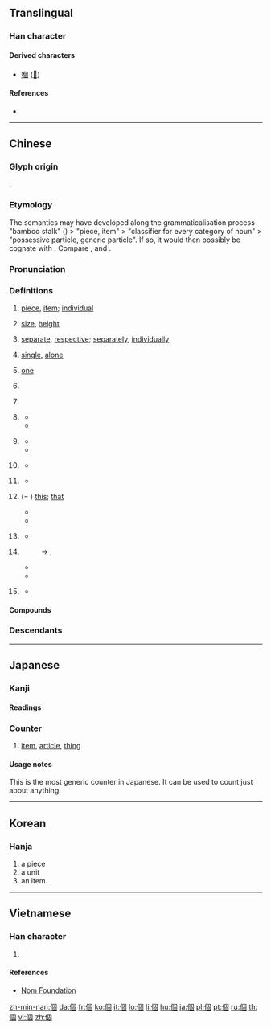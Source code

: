 {{also|个}}
==Translingual==
{{stroke order|type=animate}}

===Han character===
{{Han char|rn=9|rad=人|as=08|sn=10|four=26200|canj=OWJR|ids=⿰亻固}}

====Derived characters====
* [[嗰]] ([[𠮶]])

====References====
* {{Han ref|kx=0107.170|dkj=00758|dj=0228.020|hdz=10178.030|uh=500B|ud=20491|bh=ADD3|bd=44499}}

----

==Chinese==
{{zh-forms|s=个|t2=箇}}

===Glyph origin===
{{Han etym}}
{{Han compound|亻|固|c1=s|c2=p|ls=psc}}.

===Etymology===
The semantics may have developed along the grammaticalisation process "bamboo stalk" ({{zh-l|*箇}}) > "piece, item" > "classifier for every category of noun" > "possessive particle, generic particle". If so, it would then possibly be cognate with {{och-l|竿|bamboo, rod}}. Compare {{etyl|bo|-}} {{l|bo|མཁར་བ}}, {{l|bo|འཁར་བ||walking stick, staff}} and {{etyl|th|-}} {{l|th|ก้าน||stem, stalk}}.

===Pronunciation===
{{zh-pron
|m=gè,ge
|c=go3
|h=pfs=ke/kai
|mn=kò/ê
|mn_note=kò - literary; ê - classifier, possessive particle
|mn-t=go6/gai5/gai7
|mn-t_note = go6 - literary; gai5 - classifier; gai7 - possessive particle
|w=5geq,5hheq,4eq,2ku
|w_note=As classifier or particle: 5geq ~ 5hheq ~ 4eq; literary: 2ku
|j=ge3
|x=go4
|g=go4
|ma=zh-gè.ogg
|cat=n,cl,part,a,adv
|mc=y
|oc=y
}}

===Definitions===
{{zh-noun}}

# [[piece]], [[item]]; [[individual]]
#: {{zh-x|個{gè}人|an individual; personal}}
#: {{zh-x|個{gè}體|individuality}}
# [[size]], [[height]]
#: {{zh-x|個{gè}子|height, stature}}
#: {{zh-x|個{gè}兒{r}|size}}
# [[separate]], [[respective]]; [[separately]], [[individually]]
#: {{zh-x|個{gè}別|individual, separate; some, a couple of}}
# [[single]], [[alone]]
# {{lb|zh|dialectal}} [[one]]
# {{non-gloss definition|The generic classifier. Used with nouns lacking specific classifiers.}}
#: {{zh-x|我 有 一 個 問題。|I have a question.}}
# {{non-gloss definition|Alternative classifier, for nouns having specific classifiers. Often colloquial and regional. Usage varies greatly between different topolects.}}
#: {{zh-x|一 個 人|one person; alone}}
#: {{zh-x|每 個 人|every person, everyone}}
#: {{zh-x|一 個 井|a well|C-GZ}}
#: {{zh-x|一 個 房{fong4-2}|a room|C-GZ}}
#: {{zh-x|一 個 學校|one school}}
# {{lb|zh|Mandarin|colloquial}} {{non-gloss definition|Particle, placed between a verb and numbers, showing that the following numbers are approximate, not accurate.}}
#* {{zh-x|他 一下 跑 個 兩 三 公里 都 不在話下。|Running two or three kilometers in one go is a piece of cake for him.}}
#* {{zh-x|他們 倆 就 差{chà} 個 一 兩 歲。|The age difference between them is only about one or two years.}}
# {{lb|zh|Mandarin|colloquial}} {{non-gloss definition|Particle, placed between a verb and its object or complement, adding a sense of ease, swiftness and one-offness to the action.}}
#* {{zh-x|吃 個 飯，洗 個 澡，休息{xi} 休息{xi}|have some food, have a shower and have some rest}}
#* {{zh-x|我們 昨天 見 了 個 面，聊 了 聊 近況。|We met yesterday, and chatted about how we've been recently.}}
# {{lb|zh|Mandarin|colloquial}} {{non-gloss definition|Particle used after {{zh-l|些}}.}}
#* {{zh-x|那些 個 年 的 事 現在 回憶 起來 還是 記憶猶新。|It feels like yesterday when I reminisce about those stories in the past.}}
# {{lb|zh|dialectal Mandarin}} {{non-gloss definition|Particle used in some time-related words.}}
#* {{zh-x|今兒個|(''dialectal'') today}}
# {{lb|zh|obsolete|Wu|Xiang|Gan|dialectal Cantonese|dialectal Min}} (= {{zh-l|搿}}) [[this]]; [[that]]
#* {{zh-x|個 個 人|this person|SH}}
#* {{zh-x|個 隻 鴨子 勿 太 酥|This duck hasn't been cooked long enough for it to become tender.|SH}}
# {{lb|zh|Cantonese|Wu}} {{non-gloss definition|Word-initial particle, serving as the definite article.}}
#* {{zh-x|個 人 今朝 為啥 勿 來|Why hasn't that guy come today?|SH}}
# {{lb|zh|Cantonese|Wu|Teochew}} {{non-gloss definition|Possessive particle. Equivalent to Mandarin {{zh-l|的}}.}}
#: → {{zh-l|嘅|tr=ge3}} {{q|Cantonese}}, {{zh-l|格|tr=kaq}} {{q|Wu}}
#* {{zh-x|我 個 小囡|my child|SH}}
#* {{zh-x|住 響 你 屋企 個 陳 先生 係 乜嘢 人 嚟 呀{aa3}？|Who is that Mr. Chan that lives at your house?|C-GZ}}
# {{lb|zh|dialectal}} {{non-gloss definition|Sentence-final declarative, affirmative, or prohibitive particle. Equivalent to Mandarin {{zh-l|的}}, {{zh-l|了}}.}}
#* {{zh-x|標語 勿 是 我 寫 個。|I didn't write that slogan.|SH}}

====Compounds====
{{zh-der|個別|個個|個兒|個人|個體|個性|個子}}

===Descendants===
{{CJKV|個|こ|개|cá}}

{{zh-cat|Beginning}}

----

==Japanese==

===Kanji===
{{ja-kanji|grade=5|rs=人08}}

====Readings====
{{ja-readings
|goon=[[か]] (ka)
|kanon=[[か]] (ka)
|toon=[[こ]] (ko)
}}

===Counter===
{{ja-pos|counter|こ}}

# [[item]], [[article]], [[thing]]
#: {{ja-usex|あの枝に桜ん坊が十二'''個'''だけあります。|あの えだ に さくらんぼ が じゅうに-'''こ''' だけ あります。|There are only twelve cherries on that branch.}}

====Usage notes====
This is the most generic counter in Japanese.  It can be used to count just about anything.

----

==Korean==

===Hanja===
{{ko-hanja|hangeul=개|rv=|mr=kae}}

# a piece
# a unit
# an item.

----

==Vietnamese==

===Han character===
{{vi-hantu|[[cá]], [[cái]]|rs=人08}}

# {{defn|lang=vi|sort=人08}}

====References====
* [http://nomfoundation.org/common/nom_details.php?codepoint=500b Nom Foundation]

[[zh-min-nan:個]]
[[da:個]]
[[fr:個]]
[[ko:個]]
[[it:個]]
[[lo:個]]
[[li:個]]
[[hu:個]]
[[ja:個]]
[[pl:個]]
[[pt:個]]
[[ru:個]]
[[th:個]]
[[vi:個]]
[[zh:個]]
